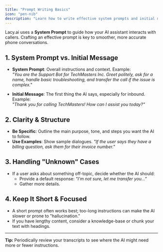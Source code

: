 ```yaml
---
title: "Prompt Writing Basics"
icon: "pen-nib"
description: "Learn how to write effective system prompts and initial messages for your AI assistants"
---
```


Lacy.ai uses a **System Prompt** to guide how your AI assistant interacts with callers. Crafting an effective prompt is key to smoother, more accurate phone conversations.

## 1. System Prompt vs. Initial Message

- **System Prompt**: Overall instructions and context. Example:  
  _"You are the Support Bot for TechMasters Inc. Greet politely, ask for a name, handle basic troubleshooting, and transfer the call if the issue is complex."_

- **Initial Message**: The first thing the AI says, especially for inbound. Example:  
  _"Thank you for calling TechMasters! How can I assist you today?"_

## 2. Clarity & Structure

- **Be Specific**: Outline the main purpose, tone, and steps you want the AI to follow.
- **Use Examples**: Show sample dialogues. _"If the user says they have a billing question, ask them for their invoice number."_

## 3. Handling "Unknown" Cases

- If a user asks about something off-topic, decide whether the AI should:
  - Provide a default response: _"I'm not sure, let me transfer you…"_
  - Gather more details.

## 4. Keep It Short & Focused

- A short prompt often works best; too-long instructions can make the AI slower or prone to "hallucination."
- If you have lengthy content, consider a knowledge-base or chunk your text with headings.

---

**Tip:** Periodically review your transcripts to see where the AI might need more or fewer instructions.
